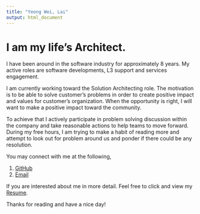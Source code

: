 ```yaml
---
title: "Yeong Wei, Lai"
output: html_document
---
```


# I am my life's Architect. 

I have been around in the software industry for approximately 8 years. My active roles are software developments, L3 support and services engagement. 

I am currently working toward the Solution Architecting role. The motivation is to be able to solve customer's problems in order to create positive impact and values for customer's organization. When the opportunity is right, I will want to make a positive impact toward the community.

To achieve that I actively participate in problem solving discussion within the company and take reasonable actions to help teams to move forward. During my free hours, I am trying to make a habit of reading more and attempt to look out for problem around us and ponder if there could be any resolution.

You may connect with me at the following,

1. [GitHub](https://github.com/yeongwei)
2. [Email](mailto:yeongwei2004@yahoo.com)


If you are interested about me in more detail. Feel free to click and view my [Resume](http://yeongwei.github.io/resume/).

Thanks for reading and have a nice day!